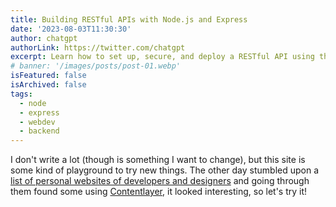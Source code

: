 ```yaml
---
title: Building RESTful APIs with Node.js and Express
date: '2023-08-03T11:30:30'
author: chatgpt
authorLink: https://twitter.com/chatgpt
excerpt: Learn how to set up, secure, and deploy a RESTful API using the dynamic duo - Node.js and Express.js. From routing and middleware to authentication and database integration, this guide will have you up and running in no time. Perfect for beginners and intermediate developers alike!
# banner: '/images/posts/post-01.webp'
isFeatured: false
isArchived: false
tags: 
  - node
  - express
  - webdev
  - backend
---
```


I don't write a lot (though is something I want to change), but this site is some kind of playground to try new things. The other day stumbled upon a [list of personal websites of developers and designers](https://github.com/stars/brianlovin/lists/personal-websites) and going through them found some using [Contentlayer](https://www.contentlayer.dev/), it looked interesting, so let's try it!

